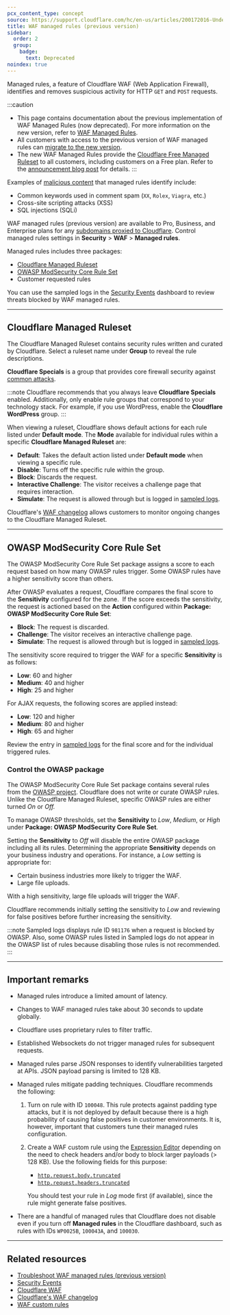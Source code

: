 ```yaml
---
pcx_content_type: concept
source: https://support.cloudflare.com/hc/en-us/articles/200172016-Understanding-WAF-managed-rules-Web-Application-Firewall-
title: WAF managed rules (previous version)
sidebar:
  order: 2
  group:
    badge:
      text: Deprecated
noindex: true
---
```


Managed rules, a feature of Cloudflare WAF (Web Application Firewall), identifies and removes suspicious activity for HTTP `GET` and `POST` requests.

:::caution

- This page contains documentation about the previous implementation of WAF Managed Rules (now deprecated). For more information on the new version, refer to [WAF Managed Rules](/waf/managed-rules/).
- All customers with access to the previous version of WAF managed rules can [migrate to the new version](/waf/reference/migration-guides/waf-managed-rules-migration/).
- The new WAF Managed Rules provide the [Cloudflare Free Managed Ruleset](/waf/managed-rules/) to all customers, including customers on a Free plan. Refer to the [announcement blog post](https://blog.cloudflare.com/waf-for-everyone/) for details.
  :::

Examples of [malicious content](https://www.cloudflare.com/learning/security/what-is-web-application-security/) that managed rules identify include:

- Common keywords used in comment spam (`XX`, `Rolex`, `Viagra`, etc.)
- Cross-site scripting attacks (XSS)
- SQL injections (SQLi)

WAF managed rules (previous version) are available to Pro, Business, and Enterprise plans for any [subdomains proxied to Cloudflare](/dns/proxy-status/). Control managed rules settings in **Security** > **WAF** > **Managed rules**. 

Managed rules includes three packages:

- [Cloudflare Managed Ruleset](#cloudflare-managed-ruleset)
- [OWASP ModSecurity Core Rule Set](#owasp-modsecurity-core-rule-set)
- Customer requested rules

You can use the sampled logs in the [Security Events](/waf/analytics/security-events/) dashboard to review threats blocked by WAF managed rules.

---

## Cloudflare Managed Ruleset

The Cloudflare Managed Ruleset contains security rules written and curated by Cloudflare. Select a ruleset name under **Group** to reveal the rule descriptions.

**Cloudflare Specials** is a group that provides core firewall security against [common attacks](https://www.cloudflare.com/learning/security/what-is-web-application-security/).

:::note
Cloudflare recommends that you always leave **Cloudflare Specials** enabled. Additionally, only enable rule groups that correspond to your technology stack. For example, if you use WordPress, enable the **Cloudflare WordPress** group.
:::

When viewing a ruleset, Cloudflare shows default actions for each rule listed under **Default mode**. The **Mode** available for individual rules within a specific **Cloudflare Managed Ruleset** are:

- **Default**: Takes the default action listed under **Default mode** when viewing a specific rule.
- **Disable**: Turns off the specific rule within the group.
- **Block**: Discards the request.
- **Interactive Challenge**: The visitor receives a challenge page that requires interaction.
- **Simulate**: The request is allowed through but is logged in [sampled logs](/waf/analytics/security-events/#sampled-logs).

Cloudflare's [WAF changelog](/waf/change-log/) allows customers to monitor ongoing changes to the Cloudflare Managed Ruleset.

---

## OWASP ModSecurity Core Rule Set

The OWASP ModSecurity Core Rule Set package assigns a score to each request based on how many OWASP rules trigger. Some OWASP rules have a higher sensitivity score than others.

After OWASP evaluates a request, Cloudflare compares the final score to the **Sensitivity** configured for the zone.  If the score exceeds the sensitivity, the request is actioned based on the **Action** configured within **Package: OWASP ModSecurity Core Rule Set**:

- **Block**: The request is discarded.
- **Challenge**: The visitor receives an interactive challenge page.
- **Simulate**: The request is allowed through but is logged in [sampled logs](/waf/analytics/security-events/#sampled-logs).

The sensitivity score required to trigger the WAF for a specific **Sensitivity** is as follows:

- **Low**: 60 and higher
- **Medium**: 40 and higher
- **High**: 25 and higher

For AJAX requests, the following scores are applied instead:

- **Low**: 120 and higher
- **Medium**: 80 and higher
- **High**: 65 and higher

Review the entry in [sampled logs](/waf/analytics/security-events/#sampled-logs) for the final score and for the individual triggered rules.

### Control the OWASP package

The OWASP ModSecurity Core Rule Set package contains several rules from the [OWASP project](https://www.owasp.org/index.php/Category:OWASP_ModSecurity_Core_Rule_Set_Project). Cloudflare does not write or curate OWASP rules. Unlike the Cloudflare Managed Ruleset, specific OWASP rules are either turned _On_ or _Off._

To manage OWASP thresholds, set the **Sensitivity** to _Low_, _Medium_, or _High_ under **Package: OWASP ModSecurity Core Rule Set**.

Setting the **Sensitivity** to _Off_ will disable the entire OWASP package including all its rules. Determining the appropriate **Sensitivity** depends on your business industry and operations. For instance, a _Low_ setting is appropriate for:

- Certain business industries more likely to trigger the WAF.
- Large file uploads.

With a high sensitivity, large file uploads will trigger the WAF.

Cloudflare recommends initially setting the sensitivity to _Low_ and reviewing for false positives before further increasing the sensitivity.

:::note
Sampled logs displays rule ID `981176` when a request is blocked by OWASP. Also, some OWASP rules listed in Sampled logs do not appear in the OWASP list of rules because disabling those rules is not recommended.
:::

---

## Important remarks

- Managed rules introduce a limited amount of latency.

- Changes to WAF managed rules take about 30 seconds to update globally.

- Cloudflare uses proprietary rules to filter traffic.

- Established Websockets do not trigger managed rules for subsequent requests.

- Managed rules parse JSON responses to identify vulnerabilities targeted at APIs. JSON payload parsing is limited to 128 KB.

- Managed rules mitigate padding techniques. Cloudflare recommends the following:

  1. Turn on rule with ID `100048`. This rule protects against padding type attacks, but it is not deployed by default because there is a high probability of causing false positives in customer environments. It is, however, important that customers tune their managed rules configuration.

  2. Create a WAF custom rule using the [Expression Editor](/ruleset-engine/rules-language/expressions/edit-expressions/#expression-editor) depending on the need to check headers and/or body to block larger payloads (> 128 KB). Use the following fields for this purpose:

     - [`http.request.body.truncated`](/ruleset-engine/rules-language/fields/reference/http.request.body.truncated/)
     - [`http.request.headers.truncated`](/ruleset-engine/rules-language/fields/reference/http.request.headers.truncated/)

     You should test your rule in _Log_ mode first (if available), since the rule might generate false positives.

- There are a handful of managed rules that Cloudflare does not disable even if you turn off **Managed rules** in the Cloudflare dashboard, such as rules with IDs `WP0025B`, `100043A`, and `100030`.

---

## Related resources

- [Troubleshoot WAF managed rules (previous version)](/waf/reference/legacy/old-waf-managed-rules/troubleshooting/)
- [Security Events](/waf/analytics/security-events/)
- [Cloudflare WAF](/waf/)
- [Cloudflare's WAF changelog](/waf/change-log/)
- [WAF custom rules](/waf/custom-rules/)
